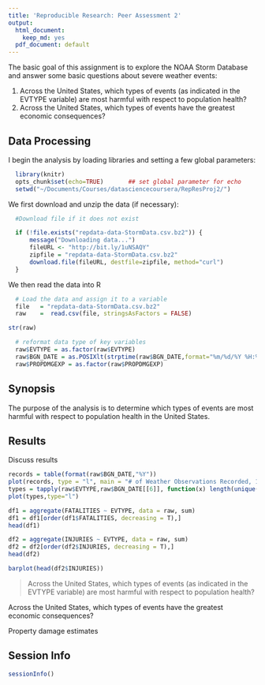 ```yaml
---
title: 'Reproducible Research: Peer Assessment 2'
output:
  html_document:
    keep_md: yes
  pdf_document: default
---
```


The basic goal of this assignment is to explore the NOAA Storm Database and answer some basic questions about severe weather events:

1. Across the United States, which types of events (as indicated in the EVTYPE variable) are most harmful with respect to population health?
2. Across the United States, which types of events have the greatest economic consequences?

## Data Processing
I begin the analysis by loading libraries and setting a few global parameters:

```r
  library(knitr)
  opts_chunk$set(echo=TRUE)       ## set global parameter for echo
  setwd("~/Documents/Courses/datasciencecoursera/RepResProj2/")
```

We first download and unzip the data (if necessary):
```r
  #Download file if it does not exist

  if (!file.exists("repdata-data-StormData.csv.bz2")) {
      message("Downloading data...")
      fileURL <- "http://bit.ly/1uNSAQY"
      zipfile = "repdata-data-StormData.csv.bz2"
      download.file(fileURL, destfile=zipfile, method="curl")
  }
```

We then read the data into R
```r
  # Load the data and assign it to a variable
  file   = "repdata-data-StormData.csv.bz2"
  raw    =  read.csv(file, stringsAsFactors = FALSE)
```


```r
str(raw)
```

```r
  # reformat data type of key variables
  raw$EVTYPE = as.factor(raw$EVTYPE)
  raw$BGN_DATE = as.POSIXlt(strptime(raw$BGN_DATE,format="%m/%d/%Y %H:%M:%S"))
  raw$PROPDMGEXP = as.factor(raw$PROPDMGEXP)
```

## Synopsis
The purpose of the analysis is to determine which types of events are most harmful with respect to population health in the United States.

## Results



Discuss results

```r
records = table(format(raw$BGN_DATE,"%Y"))
plot(records, type = "l", main = "# of Weather Observations Recorded, 1950-2008")
types = tapply(raw$EVTYPE,raw$BGN_DATE[[6]], function(x) length(unique(x)))
plot(types,type="l")
```

```r
df1 = aggregate(FATALITIES ~ EVTYPE, data = raw, sum)
df1 = df1[order(df1$FATALITIES, decreasing = T),]
head(df1)
```

```r
df2 = aggregate(INJURIES ~ EVTYPE, data = raw, sum)
df2 = df2[order(df2$INJURIES, decreasing = T),]
head(df2)
```

```r
barplot(head(df2$INJURIES))
```

> Across the United States, which types of events (as indicated in the EVTYPE variable) are most harmful with respect to population health?

Across the United States, which types of events have the greatest economic consequences?

Property damage estimates 


## Session Info

```r
sessionInfo()
```

